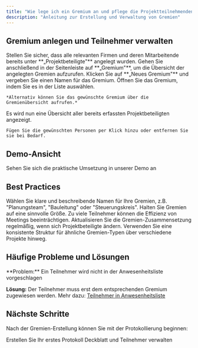 ```yaml
---
title: "Wie lege ich ein Gremium an und pflege die Projektteilnehmenden?"
description: "Anleitung zur Erstellung und Verwaltung von Gremien"
---
```


## Gremium anlegen und Teilnehmer verwalten

<Steps>
  <Step title="Vorbereitung">
    Stellen Sie sicher, dass alle relevanten Firmen und deren Mitarbeitende bereits unter **„Projektbeteiligte"** angelegt wurden.
    <Card title="→ Projektbeteiligte hinzufügen" href="/faq/projektbeteiligte" />
  </Step>
  <Step title="Gremienübersicht öffnen">
    Gehen Sie anschließend in der Seitenleiste auf **„Gremium"**, um die Übersicht der angelegten Gremien aufzurufen.
  </Step>
  <Step title="Neues Gremium erstellen">
    Klicken Sie auf **„Neues Gremium"** und vergeben Sie einen Namen für das Gremium.
  </Step>
  <Step title="Gremium öffnen">
    Öffnen Sie das Gremium, indem Sie es in der Liste auswählen.
    
    *Alternativ können Sie das gewünschte Gremium über die Gremienübersicht aufrufen.*
  </Step>
  <Step title="Teilnehmer hinzufügen">
    Es wird nun eine Übersicht aller bereits erfassten Projektbeteiligten angezeigt.
    
    Fügen Sie die gewünschten Personen per Klick hinzu oder entfernen Sie sie bei Bedarf.
  </Step>
</Steps>

## Demo-Ansicht

<Card title="📹 Zur interaktiven Demo" href="https://app.arcade.software/flows/L9KSEIekX9c3WwDpoHHq/view" icon="play">
  Sehen Sie sich die praktische Umsetzung in unserer Demo an
</Card>

## Best Practices

<AccordionGroup>
  <Accordion title="🎯 Aussagekräftige Namen">
    Wählen Sie klare und beschreibende Namen für Ihre Gremien, z.B. "Planungsteam", "Bauleitung" oder "Steuerungskreis".
  </Accordion>

  <Accordion title="👥 Passende Größe">
    Halten Sie Gremien auf eine sinnvolle Größe. Zu viele Teilnehmer können die Effizienz von Meetings beeinträchtigen.
  </Accordion>

  <Accordion title="🔄 Regelmäßige Pflege">
    Aktualisieren Sie die Gremien-Zusammensetzung regelmäßig, wenn sich Projektbeteiligte ändern.
  </Accordion>

  <Accordion title="📋 Einheitliche Struktur">
    Verwenden Sie eine konsistente Struktur für ähnliche Gremien-Typen über verschiedene Projekte hinweg.
  </Accordion>
</AccordionGroup>

## Häufige Probleme und Lösungen

<Warning>
**Problem:** Ein Teilnehmer wird nicht in der Anwesenheitsliste vorgeschlagen

**Lösung:** Der Teilnehmer muss erst dem entsprechenden Gremium zugewiesen werden. Mehr dazu: [Teilnehmer in Anwesenheitsliste](/faq/teilnehmer-anwesenheit)
</Warning>

## Nächste Schritte

Nach der Gremien-Erstellung können Sie mit der Protokollierung beginnen:

<CardGroup cols={2}>
  <Card title="Protokoll anlegen" icon="file-plus" href="/faq/protokoll-anlegen">
    Erstellen Sie Ihr erstes Protokoll
  </Card>
  <Card title="Protokollkopf erstellen" icon="file-text" href="/faq/protokollkopf">
    Deckblatt und Teilnehmer verwalten
  </Card>
</CardGroup> 